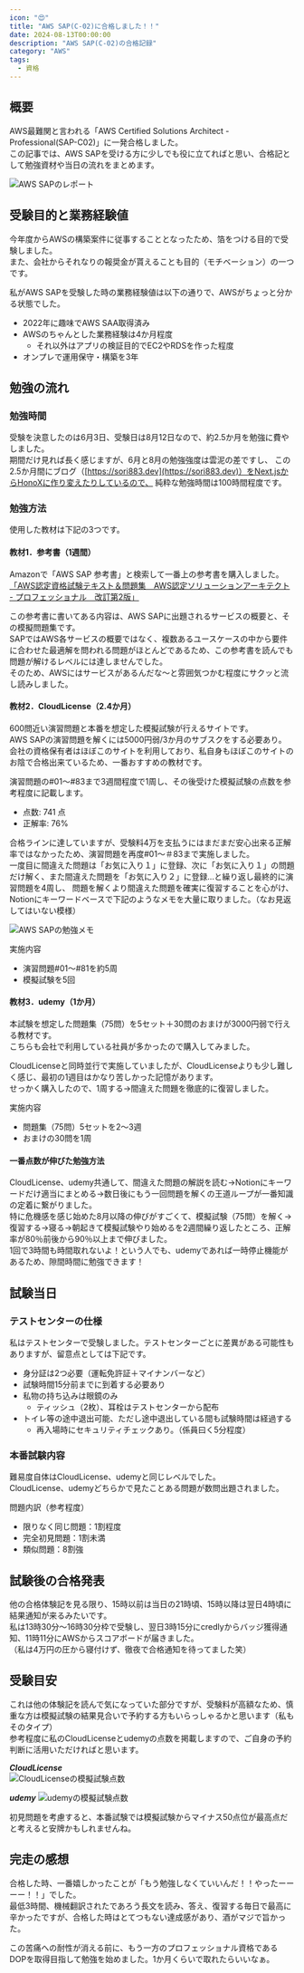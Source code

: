 ```yaml
---
icon: "😍"
title: "AWS SAP(C-02)に合格しました！！"
date: 2024-08-13T00:00:00
description: "AWS SAP(C-02)の合格記録"
category: "AWS"
tags:
  - 資格
---
```


## 概要
AWS最難関と言われる「AWS Certified Solutions Architect - Professional(SAP-C02)」に一発合格しました。  
この記事では、AWS SAPを受ける方に少しでも役に立てればと思い、合格記として勉強資材や当日の流れをまとめます。  

![AWS SAPのレポート](./aws_sap_report.webp)

## 受験目的と業務経験値
今年度からAWSの構築案件に従事することとなったため、箔をつける目的で受験しました。  
また、会社からそれなりの報奨金が貰えることも目的（モチベーション）の一つです。    

私がAWS SAPを受験した時の業務経験値は以下の通りで、AWSがちょっと分かる状態でした。

- 2022年に趣味でAWS SAA取得済み
- AWSのちゃんとした業務経験は4か月程度
  - それ以外はアプリの検証目的でEC2やRDSを作った程度
- オンプレで運用保守・構築を3年

## 勉強の流れ
### 勉強時間
受験を決意したのは6月3日、受験日は8月12日なので、約2.5か月を勉強に費やしました。  
期間だけ見れば長く感じますが、6月と8月の勉強強度は雲泥の差ですし、
この2.5か月間にブログ（[https://sori883.dev](https://sori883.dev)）をNext.jsからHonoXに作り変えたりしているので、
純粋な勉強時間は100時間程度です。

### 勉強方法
使用した教材は下記の3つです。

#### 教材1．参考書（1週間）
Amazonで「AWS SAP 参考書」と検索して一番上の参考書を購入しました。  
[「AWS認定資格試験テキスト＆問題集　AWS認定ソリューションアーキテクト - プロフェッショナル　改訂第2版」](https://amzn.asia/d/bCqmWzc)  

この参考書に書いてある内容は、AWS SAPに出題されるサービスの概要と、その模擬問題集です。  
SAPではAWS各サービスの概要ではなく、複数あるユースケースの中から要件に合わせた最適解を問われる問題がほとんどであるため、この参考書を読んでも問題が解けるレベルには達しませんでした。  
そのため、AWSにはサービスがあるんだな～と雰囲気つかむ程度にサクッと流し読みしました。  

#### 教材2．CloudLicense（2.4か月）
600問近い演習問題と本番を想定した模擬試験が行えるサイトです。  
AWS SAPの演習問題を解くには5000円弱/3か月のサブスクをする必要あり。  
会社の資格保有者はほぼこのサイトを利用しており、私自身もほぼこのサイトのお陰で合格出来ているため、一番おすすめの教材です。    

演習問題の#01～#83まで3週間程度で1周し、その後受けた模擬試験の点数を参考程度に記載します。  
- 点数: 741 点
- 正解率: 76%

合格ラインに達していますが、受験料4万を支払うにはまだまだ安心出来る正解率ではなかったため、演習問題を再度#01～＃83まで実施しました。  
一度目に間違えた問題は「お気に入り１」に登録、次に「お気に入り１」の問題だけ解く、また間違えた問題を「お気に入り２」に登録...と繰り返し最終的に演習問題を4周し、
問題を解くより間違えた問題を確実に復習することを心がけ、Notionにキーワードベースで下記のようなメモを大量に取りました。（なお見返してはいない模様）  

![AWS SAPの勉強メモ](./aws_sap_memo.webp)

実施内容
- 演習問題#01～#81を約5周
- 模擬試験を5回

#### 教材3．udemy（1か月）
本試験を想定した問題集（75問）を5セット＋30問のおまけが3000円弱で行える教材です。  
こちらも会社で利用している社員が多かったので購入してみました。  

CloudLicenseと同時並行で実施していましたが、CloudLicenseよりも少し難しく感じ、最初の1週目はかなり苦しかった記憶があります。   
せっかく購入したので、1周する→間違えた問題を徹底的に復習しました。  

実施内容
- 問題集（75問）5セットを2～3週
- おまけの30問を1周


#### 一番点数が伸びた勉強方法
CloudLicense、udemy共通して、間違えた問題の解説を読む→Notionにキーワードだけ適当にまとめる→数日後にもう一回問題を解くの王道ループが一番知識の定着に繋がりました。    
特に危機感を感じ始めた8月以降の伸びがすごくて、模擬試験（75問）を解く→復習する→寝る→朝起きて模擬試験やり始めるを2週間繰り返したところ、正解率が80％前後から90％以上まで伸びました。  
1回で3時間も時間取れないよ！という人でも、udemyであれば一時停止機能があるため、隙間時間に勉強できます！


## 試験当日
### テストセンターの仕様
私はテストセンターで受験しました。テストセンターごとに差異がある可能性もありますが、留意点としては下記です。  
- 身分証は2つ必要（運転免許証＋マイナンバーなど）
- 試験時間15分前までに到着する必要あり
- 私物の持ち込みは眼鏡のみ
  - ティッシュ（2枚）、耳栓はテストセンターから配布
- トイレ等の途中退出可能、ただし途中退出している間も試験時間は経過する
  - 再入場時にセキュリティチェックあり。（係員曰く5分程度）

### 本番試験内容
難易度自体はCloudLicense、udemyと同じレベルでした。  
CloudLicense、udemyどちらかで見たことある問題が数問出題されました。  

問題内訳（参考程度）
- 限りなく同じ問題：1割程度
- 完全初見問題：1割未満
- 類似問題：8割強

## 試験後の合格発表
他の合格体験記を見る限り、15時以前は当日の21時頃、15時以降は翌日4時頃に結果通知が来るみたいです。  
私は13時30分～16時30分枠で受験し、翌日3時15分にcredlyからバッジ獲得通知、11時11分にAWSからスコアボードが届きました。    
（私は4万円の圧から寝付けず、徹夜で合格通知を待ってました笑）

## 受験目安
これは他の体験記を読んで気になっていた部分ですが、受験料が高額なため、慎重な方は模擬試験の結果見合いで予約する方もいらっしゃるかと思います（私もそのタイプ）  
参考程度に私のCloudLicenseとudemyの点数を掲載しますので、ご自身の予約判断に活用いただければと思います。  

***CloudLicense***  
![CloudLicenseの模擬試験点数](./aws_sap_cl.webp)

***udemy***
![udemyの模擬試験点数](./aws_sap_udemy.webp)

初見問題を考慮すると、本番試験では模擬試験からマイナス50点位が最高点だと考えると安牌かもしれませんね。  

## 完走の感想
合格した時、一番嬉しかったことが「もう勉強しなくていいんだ！！やったーーーー！！」でした。  
最低3時間、機械翻訳されたであろう長文を読み、答え、復習する毎日で最高に辛かったですが、合格した時はとてつもない達成感があり、酒がマジで旨かった。  

この苦痛への耐性が消える前に、もう一方のプロフェッショナル資格であるDOPを取得目指して勉強を始めました。1か月くらいで取れたらいいなぁ。  
